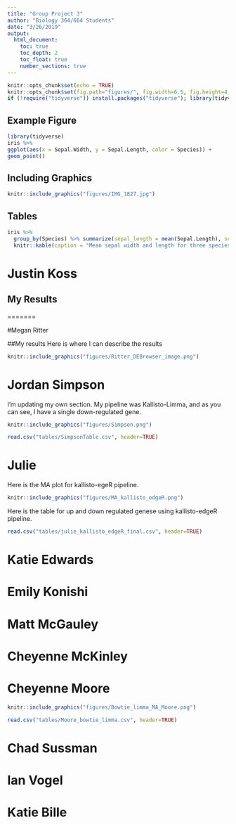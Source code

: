 ```yaml
---
title: "Group Project 3"
author: "Biology 364/664 Students"
date: "3/26/2019"
output:
  html_document:
    toc: true
    toc_depth: 2
    toc_float: true
    number_sections: true
---
```


```r
knitr::opts_chunk$set(echo = TRUE)
knitr::opts_chunk$set(fig.path="figures/", fig.width=6.5, fig.height=4, fig.align="center")
if (!require("tidyverse")) install.packages("tidyverse"); library(tidyverse)
```

## Example Figure

```r
library(tidyverse)
iris %>%
ggplot(aes(x = Sepal.Width, y = Sepal.Length, color = Species)) +
geom_point() 
```

## Including Graphics

```r
knitr::include_graphics("figures/IMG_1827.jpg") 
```

## Tables

```r
iris %>%
  group_by(Species) %>% summarize(sepal_length = mean(Sepal.Length), sepal_width = mean(Sepal.Width)) %>% 
  knitr::kable(caption = "Mean sepal width and length for three species of _Iris_.") 
```



# Justin Koss

## My Results

=======

#Megan Ritter

##My results
Here is where I can describe the results
```r
knitr::include_graphics("figures/Ritter_DEBrowser_image.png") 
```

# Jordan Simpson

I'm updating my own section. My pipeline was Kallisto-Limma, and as you can see, I have a single down-regulated gene.

```r
knitr::include_graphics("figures/Simpson.png") 
```

```r
read.csv("tables/SimpsonTable.csv", header=TRUE) 
```


# Julie

Here is the MA plot for kallisto-egeR pipeline.

```r
knitr::include_graphics("figures/MA_kallisto_edgeR.png") 
```

Here is the table for up and down regulated genese using kallisto-edgeR pipeline.

```r
read.csv("tables/julie_kallisto_edgeR_final.csv", header=TRUE) 
```


# Katie Edwards

# Emily Konishi

# Matt McGauley

# Cheyenne McKinley

# Cheyenne Moore
```r
knitr::include_graphics("figures/Bowtie_limma_MA_Moore.png") 
```
```r
read.csv("tables/Moore_bowtie_limma.csv", header=TRUE)
```


# Chad Sussman

# Ian Vogel

# Katie Bille
